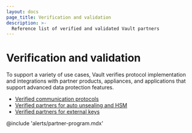 ```yaml
---
layout: docs
page_title: Verification and validation
description: >-
  Reference list of verified and validated Vault partners
---
```


# Verification and validation

To support a variety of use cases, Vault verifies protocol implementation and
integrations with partner products, appliances, and applications that support
advanced data protection features.

- [Verified communication protocols](/vault/docs/partners/protocols)
- [Verified partners for auto unsealing and HSM](/vault/docs/partners/hsm)
- [Verified partners for external keys](/vault/docs/partners/external-keys)


@include 'alerts/partner-program.mdx'